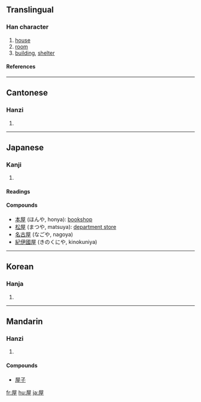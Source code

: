 ==Translingual==
===Han character===
{{Han char|rn=44|rad=尸|as=06|sn=9|four=7721<sub>4</sub>|canj=尸一戈土 (SMIG)}}
# [[house]]
# [[room]]
# [[building]], [[shelter]]
====References====
{{Han ref|kx=0301.190|dkj=07684|dj=0598.110|hdz=20972.010|uh=5C4B|ud=23627|bh=ABCE|bd=43982}}
----
==Cantonese==
===Hanzi===
{{yue-hanzi|jyut=|y=[[nguk1]], [[uk1]]}}
# {{defn|Cantonese}}
----
==Japanese==
===Kanji===
{{ja-kanji|grade=3|rs=尸06}}
# {{defn|Japanese}} 
====Readings====
{{ja-readings|on=[[おく]] (oku)  <  [[をく]] (woku)|kun=[[や]] (ya), [[やね]] (yane)}}

====Compounds====
* [[本屋]] (ほんや, honya): [[bookshop]]
* [[松屋]] (まつや, matsuya): [[department store]]
* [[名古屋]] (なごや, nagoya)
* [[紀伊國屋]] (きのくにや, kinokuniya)
----
==Korean==
===Hanja===
{{ko-hanja|hangeul=옥|rv=ok|mr=ok}}
# {{defn|Korean}}
----
==Mandarin==
===Hanzi===
{{cmn-hanzi|pin=[[wū]] ([[wu1]])|wg=[[wu1|wu<sup>1</sup>]]}}
# {{defn|Mandarin}}

====Compounds====

*[[屋子]]

[[fr:屋]]
[[hu:屋]]
[[ja:屋]]